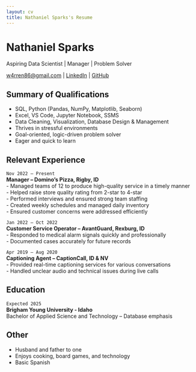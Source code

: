 ```yaml
---
layout: cv
title: Nathaniel Sparks's Resume
---
```


# Nathaniel Sparks  
Aspiring Data Scientist | Manager | Problem Solver

<div id="webaddress">
<a href="mailto:w4rren86@gmail.com">w4rren86@gmail.com</a>
| <a href="https://www.linkedin.com/in/nathaniel-sparks-a219b0220">LinkedIn</a>
| <a href="https://github.com/Nathaniel-Sparks">GitHub</a>
</div>

## Summary of Qualifications

- SQL, Python (Pandas, NumPy, Matplotlib, Seaborn)  
- Excel, VS Code, Jupyter Notebook, SSMS  
- Data Cleaning, Visualization, Database Design & Management  
- Thrives in stressful environments  
- Goal-oriented, logic-driven problem solver  
- Eager and quick to learn  

## Relevant Experience

`Nov 2022 – Present`  
__Manager – Domino’s Pizza, Rigby, ID__  
- Managed teams of 12 to produce high-quality service in a timely manner  
- Helped raise store quality rating from 2-star to 4-star  
- Performed interviews and ensured strong team staffing  
- Created weekly schedules and managed daily inventory  
- Ensured customer concerns were addressed efficiently  

`Jan 2022 – Oct 2022`  
__Customer Service Operator – AvantGuard, Rexburg, ID__  
- Responded to medical alarm signals quickly and professionally  
- Documented cases accurately for future records  

`Apr 2019 – Aug 2020`  
__Captioning Agent – CaptionCall, ID & NV__  
- Provided real-time captioning services for various conversations  
- Handled unclear audio and technical issues during live calls  

## Education

`Expected 2025`  
__Brigham Young University - Idaho__  
Bachelor of Applied Science and Technology – Database emphasis  

## Other

- Husband and father to one  
- Enjoys cooking, board games, and technology  
- Basic Spanish  

<!-- ### Footer

Last updated: April 2025 -->
